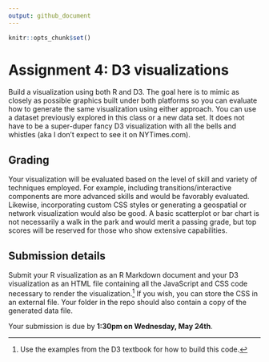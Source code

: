 ```yaml
---
output: github_document
---
```


```r
knitr::opts_chunk$set()
```

# Assignment 4: D3 visualizations

Build a visualization using both R and D3. The goal here is to mimic as closely as possible graphics built under both platforms so you can evaluate how to generate the same visualization using either approach. You can use a dataset previously explored in this class or a new data set. It does not have to be a super-duper fancy D3 visualization with all the bells and whistles (aka I don't expect to see it on NYTimes.com).

## Grading

Your visualization will be evaluated based on the level of skill and variety of techniques employed. For example, including transitions/interactive components are more advanced skills and would be favorably evaluated. Likewise, incorporating custom CSS styles or generating a geospatial or network visualization would also be good. A basic scatterplot or bar chart is not necessarily a walk in the park and would merit a passing grade, but top scores will be reserved for those who show extensive capabilities.

## Submission details

Submit your R visualization as an R Markdown document and your D3 visualization as an HTML file containing all the JavaScript and CSS code necessary to render the visualization.^[Use the examples from the D3 textbook for how to build this code.] If you wish, you can store the CSS in an external file. Your folder in the repo should also contain a copy of the generated data file.

Your submission is due by **1:30pm on Wednesday, May 24th**.



